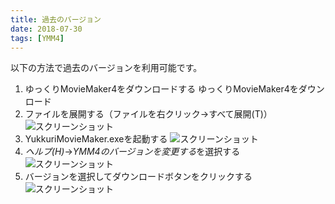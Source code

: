 ```yaml
---
title: 過去のバージョン
date: 2018-07-30
tags: [YMM4]
---
```

以下の方法で過去のバージョンを利用可能です。

1. ゆっくりMovieMaker4をダウンロードする
<Download url="https://object-storage.tyo1.conoha.io/v1/nc_4fac3ef0e6d843249e0ab2f1fc3e8f85/public/YukkuriMovieMaker4.zip">ゆっくりMovieMaker4をダウンロード</Download>
1. ファイルを展開する（ファイルを右クリック→すべて展開(T)）
![スクリーンショット](過去のバージョン1.png)
1. YukkuriMovieMaker.exeを起動する
![スクリーンショット](過去のバージョン2.png)
1. *ヘルプ(H)*→*YMM4のバージョンを変更する*を選択する
![スクリーンショット](過去のバージョン_5012.png)
1. バージョンを選択してダウンロードボタンをクリックする
![スクリーンショット](過去のバージョン_5253.png)